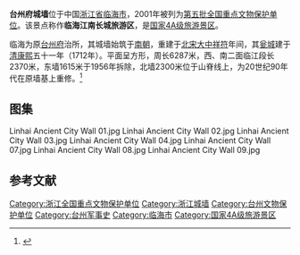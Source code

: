 {{coord|28|50|57|N|120|06|23|E|display=title|scale:10000}}
{{文物保护单位
| 级别 = 全国
| 名称 = 台州府城墙
| 图片 = [[File:Linhai_Ancient_City_Wall_06.jpg|210px]]
| 所在 = [[浙江省|浙江省]][[临海市|临海市]]
| 分类 = 古建筑
| 时代 = 宋至清
| 编号 = [[第五批全国重点文物保护单位|第五批]]第304项
| 登录 = 2001年6月25日
}}

'''台州府城墙'''位于中国[[浙江省|浙江省]][[临海市|临海市]]，2001年被列为[[第五批全国重点文物保护单位|第五批全国重点文物保护单位]]。该景点称作'''临海江南长城旅游区'''，是[[国家4A级旅游景区|国家4A级旅游景区]]。

临海为原[[台州府|台州府]]治所，其城墙始筑于[[南朝|南朝]]，重建于[[北宋|北宋]][[大中祥符|大中祥符]]年间，其[[瓮城|瓮城]]建于[[清朝|清]][[康熙|康熙]]五十一年（1712年）。平面呈方形，周长6287米，西、南二面临江段长2370米，东墙1615米于1956年拆除，北墙2300米位于山脊线上，为20世纪90年代在原墙基上重修。<ref>{{Cite book |title=全国重点文物保护单位·第一至第五批·第Ⅱ卷 |publisher=文物出版社 |year=2004 |isbn=7-5010-1525-2 |pages=53 }}</ref>

==图集==
<gallery>
Linhai Ancient City Wall 01.jpg
Linhai Ancient City Wall 02.jpg
Linhai Ancient City Wall 03.jpg
Linhai Ancient City Wall 04.jpg
Linhai Ancient City Wall 07.jpg
Linhai Ancient City Wall 08.jpg
Linhai Ancient City Wall 09.jpg
</gallery>

==参考文献==
{{reflist}}

{{浙江省境内的古城墙}}
{{浙江全国重点文物保护单位}}

{{DEFAULTSORT:Tai}}
[[Category:浙江全国重点文物保护单位|Category:浙江全国重点文物保护单位]]
[[Category:浙江城墙|Category:浙江城墙]]
[[Category:台州文物保护单位|Category:台州文物保护单位]]
[[Category:台州军事史|Category:台州军事史]]
[[Category:临海市|Category:临海市]]
[[Category:国家4A级旅游景区|Category:国家4A级旅游景区]]